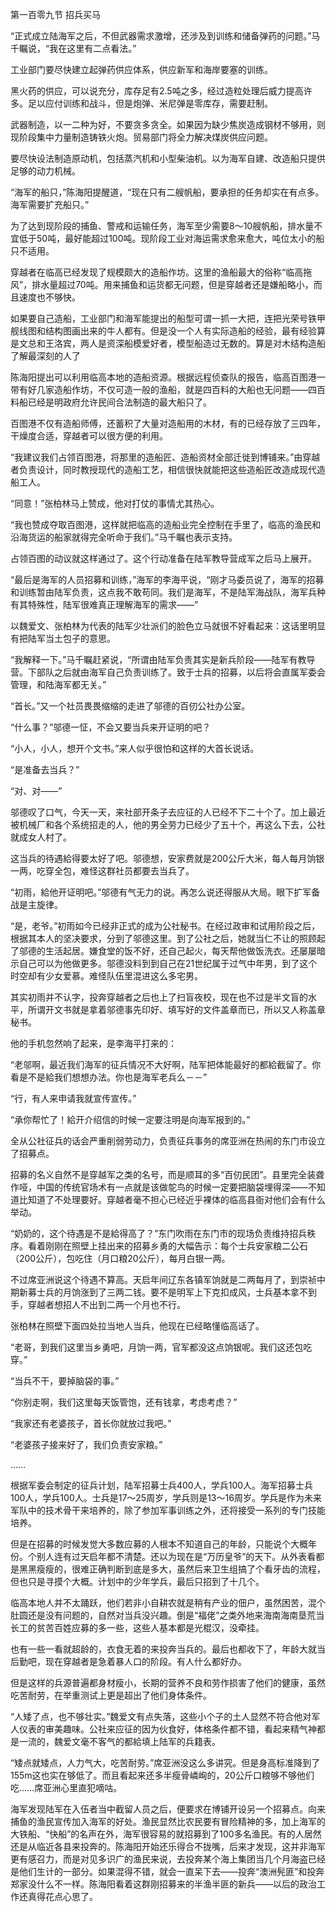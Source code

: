 

第一百零九节 招兵买马

“正式成立陆海军之后，不但武器需求激增，还涉及到训练和储备弹药的问题。”马千瞩说，“我在这里有二点看法。”

工业部门要尽快建立起弹药供应体系，供应新军和海岸要塞的训练。

黑火药的供应，可以说充分，库存足有2.5吨之多，经过造粒处理后威力提高许多。足以应付训练和战斗，但是炮弹、米尼弹是零库存，需要赶制。

武器制造，以一二种为好，不要贪多贪全。如果因为缺少焦炭造成钢材不够用，则现阶段集中力量制造铸铁火炮。贸易部门将全力解决煤炭供应问题。

要尽快设法制造原动机，包括蒸汽机和小型柴油机。以为海军自建、改造船只提供足够的动力机械。

“海军的船只，”陈海阳提醒道，“现在只有二艘帆船，要承担的任务却实在有点多。海军需要扩充船只。”

为了达到现阶段的捕鱼、警戒和运输任务，海军至少需要8～10艘帆船，排水量不宜低于50吨，最好能超过100吨。现阶段工业对海运需求愈来愈大，吨位太小的船只不适用。

穿越者在临高已经发现了规模颇大的造船作坊。这里的渔船最大的俗称“临高拖风”，排水量超过70吨。用来捕鱼和运货都无问题，但是穿越者还是嫌船略小，而且速度也不够快。

如果要自己造船，工业部门和海军能提出的船型可谓一抓一大把，连把光荣号铁甲舰线图和结构图画出来的牛人都有。但是没一个人有实际造船的经验，最有经验算是文总和王洛宾，两人是资深船模爱好者，模型船造过无数的。算是对木结构造船了解最深刻的人了

陈海阳提出可以利用临高本地的造船资源。根据远程侦查队的报告，临高百图港一带有好几家造船作坊，不仅可造一般的渔船，就是四百料的大船也无问题――四百料船已经是明政府允许民间合法制造的最大船只了。

百图港不仅有造船师傅，还蓄积了大量对造船用的木材，有的已经存放了三四年，干燥度合适，穿越者可以很方便的利用。

“我建议我们占领百图港，将那里的造船匠、造船资材全部迁徙到博铺来。”由穿越者负责设计，同时教授现代的造船工艺，相信很快就能把这些造船匠改造成现代造船工人。

“同意！”张柏林马上赞成，他对打仗的事情尤其热心。

“我也赞成夺取百图港，这样就把临高的造船业完全控制在手里了，临高的渔民和沿海货运的船家就得完全听命于我们。”马千瞩也表示支持。

占领百图的动议就这样通过了。这个行动准备在陆军教导营成军之后马上展开。

“最后是海军的人员招募和训练，”海军的李海平说，“刚才马委员说了，海军的招募和训练暂由陆军负责，这点我不敢苟同。我们是海军，不是陆军海战队，海军兵种有其特殊性，陆军很难真正理解海军的需求――”

以魏爱文、张柏林为代表的陆军少壮派们的脸色立马就很不好看起来：这话里明显有把陆军当土包子的意思。

“我解释一下。”马千瞩赶紧说，“所谓由陆军负责其实是新兵阶段――陆军有教导营。下部队之后就由海军自己负责训练了。致于士兵的招募，以后将会直属军委会管理，和陆海军都无关。”

“首长。”又一个社员畏畏缩缩的走进了邬德的百仞公社办公室。

“什么事？”邬德一怔，不会又要当兵来开证明的吧？

“小人，小人，想开个文书。”来人似乎很怕和这样的大首长说话。

“是准备去当兵？”

“对、对――”

邬德叹了口气，今天一天，来社部开条子去应征的人已经不下二十个了。加上最近被机械厂和各个系统招走的人，他的男全劳力已经少了五十个，再这么下去，公社就成女人村了。

这当兵的待遇給得要太好了吧。邬德想，安家费就是200公斤大米，每人每月饷银一两，吃穿全包，难怪这群社员都要去当兵了。

“初雨，給他开证明吧。”邬德有气无力的说。再怎么说还得服从大局。眼下扩军备战是主旋律。

“是，老爷。”初雨如今已经非正式的成为公社秘书。在经过政审和试用阶段之后，根据其本人的坚决要求，分到了邬德这里。到了公社之后，她就当仁不让的照顾起了邬德的生活起居。嫌食堂的饭不好，还自己起火，每天帮他做饭洗衣。还屡屡暗示自己可以为他做更多。邬德没料到到自己在21世纪属于过气中年男，到了这个时空却有少女爱慕。难怪队伍里混进这么多宅男。

其实初雨并不认字，投奔穿越者之后也上了扫盲夜校，现在也不过是半文盲的水平，所谓开文书就是拿着邬德事先印好、填写好的文件盖章而已，所以又人称盖章秘书。

他的手机忽然响了起来，是李海平打来的：

“老邬啊，最近我们海军的征兵情况不大好啊，陆军把体能最好的都給截留了。你看是不是給我们想想办法。你也是海军老兵么－－”

“行，有人来申请我就宣传宣传。”

“承你帮忙了！給开介绍信的时候一定要注明是向海军报到的。”

全从公社征兵的话会严重削弱劳动力，负责征兵事务的席亚洲在热闹的东门市设立了招募点。

招募的名义自然不是穿越军之类的名号，而是顺耳的多“百仞民团”。县里完全装聋作哑，中国的传统官场术有一点就是该做鸵鸟的时候一定要把脑袋埋得深――不知道比知道了不处理要好。穿越者毫不担心已经近乎裸体的临高县衙对他们会有什么举动。

“奶奶的，这个待遇是不是給得高了？”东门吹雨在东门市的现场负责维持招兵秩序。看着刚刚在照壁上挂出来的招募乡勇的大幅告示：每个士兵安家粮二公石（200公斤），包吃住（月口粮20公斤），每月白银一两。

不过席亚洲说这个待遇不算高。天启年间辽东各镇军饷就是二两每月了，到崇祯中期新募士兵的月饷涨到了三两二钱。要不是明军上下克扣成风，士兵基本拿不到手，穿越者想招人不出到二两一个月也不行。

张柏林在照壁下面四处拉当地人当兵，他现在已经略懂临高话了。

“老哥，到我们这里当乡勇吧，月饷一两，官军都没这点饷银呢。我们这还包吃穿。”

“当兵不干，要掉脑袋的事。”

“你别走啊，我们这里每天饭管饱，还有钱拿，考虑考虑？”

“我家还有老婆孩子，首长你就放过我吧。”

“老婆孩子接来好了，我们负责安家粮。”

……

根据军委会制定的征兵计划，陆军招募士兵400人，学兵100人。海军招募士兵100人，学兵100人。士兵是17～25周岁，学兵则是13～16周岁。学兵是作为未来军队中的技术骨干来培养的，除了参加军事训练之外，还将接受一系列的专门技能培养。

但是在招募的时候发觉大多数应募的人根本不知道自己的年龄，只能说个大概年份。个别人连有过天启年都不清楚。还以为现在是“万历皇爷”的天下。从外表看都是黑黑瘦瘦的，很难正确判断到底是多大，虽然后来卫生组搞了个看牙齿的流程，但也只是寻摸个大概。计划中的少年学兵，最后只招到了十几个。

临高本地人并不太踊跃，他们若非小自耕农就是稍有产业的佃户，虽然困苦，混个肚圆还是没有问题的，自然对当兵没兴趣。倒是“福佬”之类外地来海南海南垦荒当长工的贫苦百姓应募的多一些，这些人基本都是光棍汉，没牵挂。

也有一些一看就超龄的，衣食无着的来投奔当兵的。最后也都收下了，年龄大就当后勤吧，现在穿越者是急着暴人口的阶段。有人什么都好办。

但是这样的兵源普遍都身材瘦小，长期的营养不良和劳作损害了他们的健康，虽然吃苦耐劳，在举重测试上更是超出了他们身体条件。

“人矮了点，也不够壮实。”魏爱文有点失落，这些小个子的土人显然不符合他对军人仪表的审美趣味。公社来应征的因为伙食好，体格条件都不错，看起来精气神都是一流的，魏爱文毫不客气的都給填上陆军的兵籍表。

“矮点就矮点，人力气大，吃苦耐劳。”席亚洲没这么多讲究。但是身高标准降到了155m这也实在够低了。而且看起来还多半瘦骨嶙峋的，20公斤口粮够不够他们吃……席亚洲心里直犯嘀咕。

海军发现陆军在入伍者当中截留人员之后，便要求在博铺开设另一个招募点。向来捕鱼的渔民宣传加入海军的好处。渔民显然比农民要有冒险精神的多，加上海军的大铁船、“快船”的名声在外，海军很容易的就招募到了100多名渔民。有的人居然还是从临近各县来投奔的。陈海阳开始还乐得合不拢嘴，后来才发现，这并非海军更有感召力，而是对见多识广的渔民来说，去投奔某个海上集团当几个月海盗已经是他们生计的一部分。如果混得不错，就会一直呆下去――投奔“澳洲髡匪”和投奔郑家没什么不一样。陈海阳看着这群刚招募来的半渔半匪的新兵――以后的政治工作还真得花点心思了。

